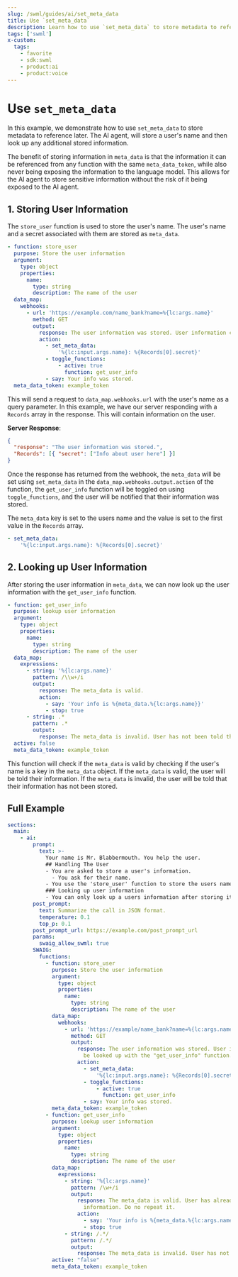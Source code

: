 ```yaml
---
slug: /swml/guides/ai/set_meta_data
title: Use `set_meta_data`
description: Learn how to use `set_meta_data` to store metadata to reference later.
tags: ['swml']
x-custom:
  tags:
    - favorite
    - sdk:swml
    - product:ai
    - product:voice
---
```


# Use `set_meta_data`

In this example, we demonstrate how to use `set_meta_data` to store metadata to reference later.
The AI agent, will store a user's name and then look up any additional stored information.

The benefit of storing information in `meta_data` is that the information it can be referenced from any function with the same `meta_data_token`, while also
never being exposing the information to the language model. This allows for the AI agent to store sensitive information without
the risk of it being exposed to the AI agent.

## **1. Storing User Information**

The `store_user` function is used to store the user's name. The user's name and a secret associated with them are stored as `meta_data`.

```yaml andJson
- function: store_user
  purpose: Store the user information
  argument:
    type: object
    properties:
      name:
        type: string
        description: The name of the user
  data_map:
    webhooks:
      - url: 'https://example.com/name_bank?name=%{lc:args.name}'
        method: GET
        output:
          response: The user information was stored. User information can now be looked up with the "get_user_info" function.
          action:
            - set_meta_data:
                '%{lc:input.args.name}: %{Records[0].secret}'
            - toggle_functions:
                - active: true
                  function: get_user_info
            - say: Your info was stored.
  meta_data_token: example_token
```

This will send a request to `data_map.webhooks.url` with the user's name as a query parameter.
In this example, we have our server responding with a `Records` array in the response. This will contain information on the user.

**Server Response**:

```json
{
  "response": "The user information was stored.",
  "Records": [{ "secret": ["Info about user here"] }]
}
```

Once the response has returned from the webhook, the `meta_data` will be set using `set_meta_data` in the `data_map.webhooks.output.action` of the function, the
`get_user_info` function will be toggled on using `toggle_functions`, and the user will be notified that their information was stored.

The `meta_data` key is set to the users name and the value is set to the first value in the `Records` array.

```yaml andJson
- set_meta_data:
    '%{lc:input.args.name}: %{Records[0].secret}'
```

## **2. Looking up User Information**

After storing the user information in `meta_data`, we can now look up the user information with the `get_user_info` function.

```yaml andJson
- function: get_user_info
  purpose: lookup user information
  argument:
    type: object
    properties:
      name:
        type: string
        description: The name of the user
  data_map:
    expressions:
      - string: '%{lc:args.name}'
        pattern: /\\w+/i
        output:
          response: The meta_data is valid.
          action:
            - say: 'Your info is %{meta_data.%{lc:args.name}}'
            - stop: true
      - string: .*
        pattern: .*
        output:
          response: The meta_data is invalid. User has not been told their information.
  active: false
  meta_data_token: example_token
```

This function will check if the `meta_data` is valid by checking if the user's name is a key in the `meta_data` object.
If the `meta_data` is valid, the user will be told their information. If the `meta_data` is invalid, the user will be told that their information has not been stored.

## **Full Example**

```yaml andJson
sections:
  main:
    - ai:
        prompt:
          text: >-
            Your name is Mr. Blabbermouth. You help the user.
            ## Handling The User
            - You are asked to store a user's information.
              - You ask for their name.
            - You use the 'store_user' function to store the users name.
            ### Looking up user information
            - You can only look up a users information after storing it.
        post_prompt:
          text: Summarize the call in JSON format.
          temperature: 0.1
          top_p: 0.1
        post_prompt_url: https://example.com/post_prompt_url
        params:
          swaig_allow_swml: true
        SWAIG:
          functions:
            - function: store_user
              purpose: Store the user information
              argument:
                type: object
                properties:
                  name:
                    type: string
                    description: The name of the user
              data_map:
                webhooks:
                  - url: 'https://example/name_bank?name=%{lc:args.name}'
                    method: GET
                    output:
                      response: The user information was stored. User information can now
                        be looked up with the "get_user_info" function.
                      action:
                        - set_meta_data:
                            '%{lc:input.args.name}: %{Records[0].secret}'
                        - toggle_functions:
                            - active: true
                              function: get_user_info
                        - say: Your info was stored.
              meta_data_token: example_token
            - function: get_user_info
              purpose: lookup user information
              argument:
                type: object
                properties:
                  name:
                    type: string
                    description: The name of the user
              data_map:
                expressions:
                  - string: '%{lc:args.name}'
                    pattern: /\w+/i
                    output:
                      response: The meta_data is valid. User has already been told their
                        information. Do no repeat it.
                      action:
                        - say: 'Your info is %{meta_data.%{lc:args.name}}'
                        - stop: true
                  - string: /.*/
                    pattern: /.*/
                    output:
                      response: The meta_data is invalid. User has not been told their information.
              active: "false"
              meta_data_token: example_token
```
